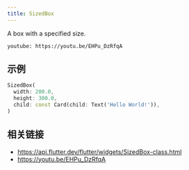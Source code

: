 ```yaml
---
title: SizedBox
---
```


A box with a specified size.

`youtube: https://youtu.be/EHPu_DzRfqA`

## 示例

```dart liveslice=SizedBox
SizedBox(
  width: 200.0,
  height: 300.0,
  child: const Card(child: Text('Hello World!')),
)
```

## 相关链接

- https://api.flutter.dev/flutter/widgets/SizedBox-class.html
- https://youtu.be/EHPu_DzRfqA
